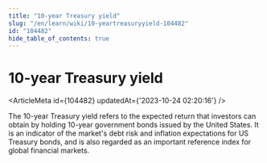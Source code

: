 ```yaml
---
title: "10-year Treasury yield"
slug: "/en/learn/wiki/10-yeartreasuryyield-104482"
id: "104482"
hide_table_of_contents: true
---
```



# 10-year Treasury yield

<ArticleMeta id={104482} updatedAt={'2023-10-24 02:20:16'} />
<div className='border-solid border-b border-t-0 my-4 border-[var(--ifm-color-gray-300)]' />

The 10-year Treasury yield refers to the expected return that investors can obtain by holding 10-year government bonds issued by the United States. It is an indicator of the market's debt risk and inflation expectations for US Treasury bonds, and is also regarded as an important reference index for global financial markets.

